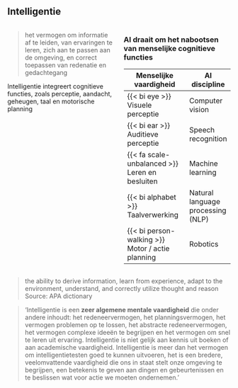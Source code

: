 ## Intelligentie

:::: {.columns}

::: {.column width="50%"}

> het vermogen om informatie af te leiden, van ervaringen te leren, zich aan te passen aan de omgeving, en correct toepassen van redenatie en gedachtegang

Intelligentie integreert cognitieve functies, zoals perceptie, aandacht, geheugen, taal en motorische planning


:::

::: {.column width="50%"}

### AI draait om het nabootsen van menselijke cognitieve functies

| __Menselijke vaardigheid__ | __AI discipline__ ||
| ------------------ | ------------- |
| {{< bi eye >}} Visuele perceptie | Computer vision |
| {{< bi ear >}} Auditieve perceptie | Speech recognition |
| {{< fa scale-unbalanced >}} Leren en besluiten | Machine learning |
| {{< bi alphabet >}} Taalverwerking | Natural language processing (NLP) |
| {{< bi person-walking >}} Motor / actie planning | Robotics |

:::

::::


::: {.notes}


> the ability to derive information, learn from experience, adapt to the environment, understand, and correctly utilize thought and reason
Source: APA dictionary

> ‘Intelligentie is een __zeer algemene mentale vaardigheid__ die onder andere inhoudt: het redeneervermogen, het planningsvermogen, het vermogen problemen op te lossen, het abstracte redeneervermogen, het vermogen complexe ideeën te begrijpen en het vermogen om snel te leren uit ervaring. Intelligentie is niet gelijk aan kennis uit boeken of aan academische vaardigheid. Intelligentie is meer dan het vermogen om intelligentietesten goed te kunnen uitvoeren, het is een bredere, veelomvattende vaardigheid die ons in staat stelt onze omgeving te begrijpen, een betekenis te geven aan dingen en gebeurtenissen en te beslissen wat voor actie we moeten ondernemen.’

:::